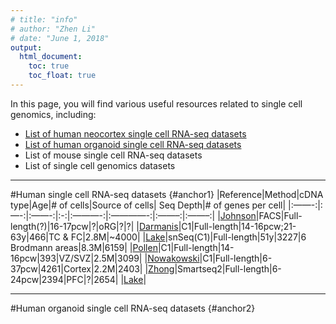 ```yaml
---
# title: "info"
# author: "Zhen Li"
# date: "June 1, 2018"
output:
  html_document:
    toc: true
    toc_float: true
---
```



In this page, you will find various useful resources related to single cell genomics, including:

* [List of human neocortex single cell RNA-seq datasets](#anchor1)
* [List of human organoid single cell RNA-seq datasets](#anchor2)
* List of mouse single cell RNA-seq datasets
* List of single cell genomics datasets

---

<style>
.colored {
  background-color: #DDDDDD;
}
</style>

#Human single cell RNA-seq datasets {#anchor1}
|Reference|Method|cDNA type|Age|# of cells|Source of cells| Seq Depth|# of genes per cell|
|:-------:|:----:|:-------:|:-:|:----------:|:-------------:|:--------:|:--------:|
|[Johnson](https://www.nature.com/articles/nn.3980)|FACS|Full-length(?)|16-17pcw|?|oRG|?|?|
|[Darmanis](http://www.pnas.org/content/112/23/7285)|C1|Full-length|14-16pcw;21-63y|466|TC & FC|2.8M|~4000|
|[Lake](http://science.sciencemag.org/content/352/6293/1586.long)|snSeq(C1)|Full-length|51y|3227|6 Brodmann areas|8.3M|6159|
|[Pollen](https://doi.org/10.1016/j.cell.2015.09.004)|C1|Full-length|14-16pcw|393|VZ/SVZ|2.5M|3099|
|[Nowakowski](http://science.sciencemag.org/content/358/6368/1318)|C1|Full-length|6-37pcw|4261|Cortex|2.2M|2403|
|[Zhong](https://www.nature.com/articles/nature25980)|Smartseq2|Full-length|6-24pcw|2394|PFC|?|2654|
|[Lake]()|

---

#Human organoid single cell RNA-seq datasets {#anchor2}
